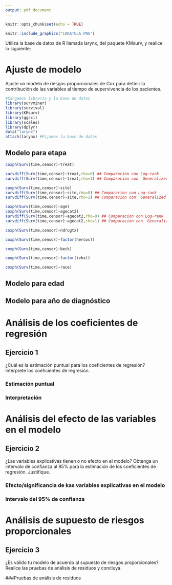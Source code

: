 ```yaml
---
output: pdf_document
---
```


```r
knitr::opts_chunk$set(echo = TRUE)
```

```r
knitr::include_graphics("CARATULA.PNG")
```

\newpage

Utiliza la base de datos de R llamada larynx, del paquete KMsurv, y realice lo 
siguiente:

# Ajuste de modelo
Ajuste un modelo de riesgos proporcionales de Cox para definir la contribución 
de las variables al tiempo de supervivencia de los pacientes.

```r
#Cargamos librería y la base de datos
library(survminer)
library(survival)
library(KMsurv)
library(ggsci)
library(scales)
library(dplyr)
data("larynx")
attach(larynx) #Fijamos la base de datos
```

## Modelo para etapa
```r
coxph(Surv(time,censor)~treat)

survdiff(Surv(time,censor)~treat,rho=0) ## Comparacion con Log-rank
survdiff(Surv(time,censor)~treat,rho=1) ## Comparacion con  Generalized Wilcoxon

coxph(Surv(time,censor)~site)
survdiff(Surv(time,censor)~site,rho=0) ## Comparacion con Log-rank
survdiff(Surv(time,censor)~site,rho=1) ## Comparacion con  Generalized Wilcoxon

coxph(Surv(time,censor)~age)
coxph(Surv(time,censor)~agecat2)
survdiff(Surv(time,censor)~agecat2,rho=0) ## Comparacion con Log-rank
survdiff(Surv(time,censor)~agecat2,rho=1) ## Comparacion con  Generalized Wilcoxon

coxph(Surv(time,censor)~ndrugtx)

coxph(Surv(time,censor)~factor(hercoc))

coxph(Surv(time,censor)~beck)

coxph(Surv(time,censor)~factor(ivhx))

coxph(Surv(time,censor)~race)

```

## Modelo para edad

## Modelo para año de diagnóstico

# Análisis de los coeficientes de regresión

## Ejercicio 1 
¿Cuál es la estimación puntual para los coeficientes de regresión? Interprete 
los coeficientes de regresión.

### Estimación puntual 

### Interpretación

# Análisis del efecto de las variables en el modelo

## Ejercicio 2
¿Las variables explicativas tienen o no efecto en el modelo? Obtenga un intervalo 
de confianza al $95\%$ para la estimación de los coeficientes de regresión. Justifique.

### Efecto/significancia de kas variables explicativas en el modelo

### Intervalo del 95\% de confianza

# Análisis de supuesto de riesgos proporcionales

## Ejercicio 3
¿Es válido tu modelo de acuerdo al supuesto de riesgos proporcionales? Realice las 
pruebas de análisis de residuos y concluya.

###Pruebas de análisis de residuos